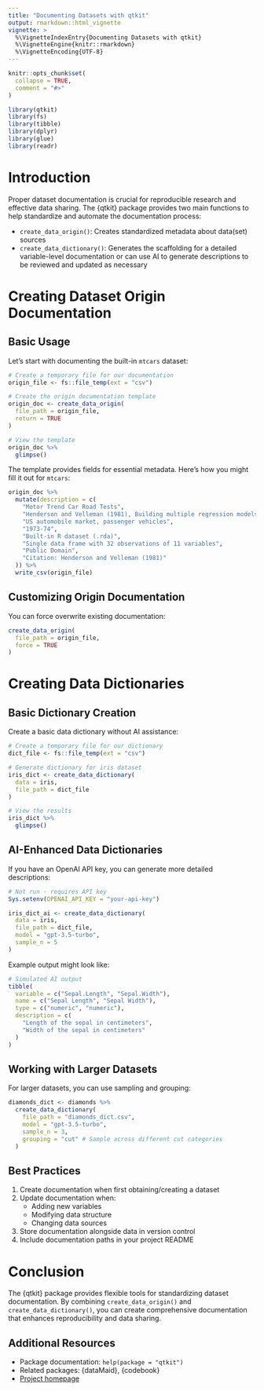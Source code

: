 ```yaml
---
title: "Documenting Datasets with qtkit"
output: rmarkdown::html_vignette
vignette: >
  %\VignetteIndexEntry{Documenting Datasets with qtkit}
  %\VignetteEngine{knitr::rmarkdown}
  %\VignetteEncoding{UTF-8}
---
```


```r
knitr::opts_chunk$set(
  collapse = TRUE,
  comment = "#>"
)
```

```r
library(qtkit)
library(fs)
library(tibble)
library(dplyr)
library(glue)
library(readr)
```

# Introduction

Proper dataset documentation is crucial for reproducible research and effective data sharing. The {qtkit} package provides two main functions to help standardize and automate the documentation process:

- `create_data_origin()`: Creates standardized metadata about data(set) sources
- `create_data_dictionary()`: Generates the scaffolding for a detailed variable-level documentation or can use AI to generate descriptions to be reviewed and updated as necessary

# Creating Dataset Origin Documentation

## Basic Usage

Let's start with documenting the built-in `mtcars` dataset:

```r
# Create a temporary file for our documentation
origin_file <- fs::file_temp(ext = "csv")

# Create the origin documentation template
origin_doc <- create_data_origin(
  file_path = origin_file,
  return = TRUE
)

# View the template
origin_doc %>%
  glimpse()
```

The template provides fields for essential metadata. Here's how you might fill it out for `mtcars`:

```r
origin_doc %>%
  mutate(description = c(
    "Motor Trend Car Road Tests",
    "Henderson and Velleman (1981), Building multiple regression models interactively. Biometrics, 37, 391–411.",
    "US automobile market, passenger vehicles",
    "1973-74",
    "Built-in R dataset (.rda)",
    "Single data frame with 32 observations of 11 variables",
    "Public Domain",
    "Citation: Henderson and Velleman (1981)"
  )) %>%
  write_csv(origin_file)
```

## Customizing Origin Documentation

You can force overwrite existing documentation:

```r
create_data_origin(
  file_path = origin_file,
  force = TRUE
)
```

# Creating Data Dictionaries

## Basic Dictionary Creation

Create a basic data dictionary without AI assistance:

```r
# Create a temporary file for our dictionary
dict_file <- fs::file_temp(ext = "csv")

# Generate dictionary for iris dataset
iris_dict <- create_data_dictionary(
  data = iris,
  file_path = dict_file
)

# View the results
iris_dict %>%
  glimpse()
```

## AI-Enhanced Data Dictionaries

If you have an OpenAI API key, you can generate more detailed descriptions:

```r
# Not run - requires API key
Sys.setenv(OPENAI_API_KEY = "your-api-key")

iris_dict_ai <- create_data_dictionary(
  data = iris,
  file_path = dict_file,
  model = "gpt-3.5-turbo",
  sample_n = 5
)
```

Example output might look like:

```r
# Simulated AI output
tibble(
  variable = c("Sepal.Length", "Sepal.Width"),
  name = c("Sepal Length", "Sepal Width"),
  type = c("numeric", "numeric"),
  description = c(
    "Length of the sepal in centimeters",
    "Width of the sepal in centimeters"
  )
)
```

## Working with Larger Datasets

For larger datasets, you can use sampling and grouping:

```r
diamonds_dict <- diamonds %>%
  create_data_dictionary(
    file_path = "diamonds_dict.csv",
    model = "gpt-3.5-turbo",
    sample_n = 3,
    grouping = "cut" # Sample across different cut categories
  )
```

## Best Practices

1. Create documentation when first obtaining/creating a dataset
2. Update documentation when:
   - Adding new variables
   - Modifying data structure
   - Changing data sources
3. Store documentation alongside data in version control
4. Include documentation paths in your project README

# Conclusion

The {qtkit} package provides flexible tools for standardizing dataset documentation. By combining `create_data_origin()` and `create_data_dictionary()`, you can create comprehensive documentation that enhances reproducibility and data sharing.

## Additional Resources

- Package documentation: `help(package = "qtkit")`
- Related packages: {dataMaid}, {codebook}
- [Project homepage](https://github.com/qtalr/qtkit)



